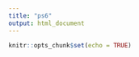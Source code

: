```yaml
---
title: "ps6"
output: html_document
---
```


```r
knitr::opts_chunk$set(echo = TRUE)
```
